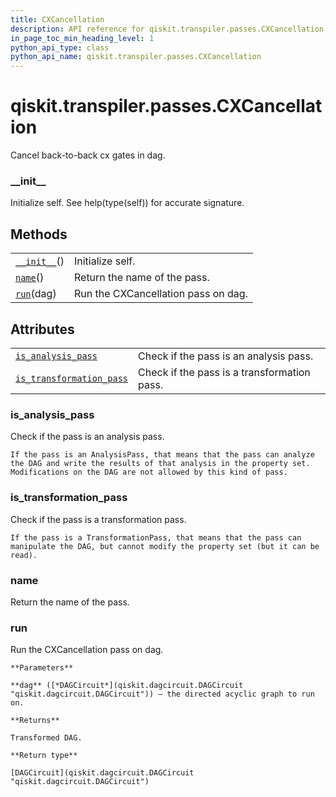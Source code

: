 ```yaml
---
title: CXCancellation
description: API reference for qiskit.transpiler.passes.CXCancellation
in_page_toc_min_heading_level: 1
python_api_type: class
python_api_name: qiskit.transpiler.passes.CXCancellation
---
```


<span id="qiskit-transpiler-passes-cxcancellation" />

# qiskit.transpiler.passes.CXCancellation

<Class id="qiskit.transpiler.passes.CXCancellation" isDedicatedPage={true} github="https://github.com/qiskit/qiskit/tree/stable/0.16/qiskit/transpiler/passes/optimization/cx_cancellation.py" signature="CXCancellation(*args, **kwargs)">
  Cancel back-to-back cx gates in dag.

  ### \_\_init\_\_

  <Function id="qiskit.transpiler.passes.CXCancellation.__init__" signature="__init__()">
    Initialize self. See help(type(self)) for accurate signature.
  </Function>

  ## Methods

  |                                                                                                                      |                                     |
  | -------------------------------------------------------------------------------------------------------------------- | ----------------------------------- |
  | [`__init__`](#qiskit.transpiler.passes.CXCancellation.__init__ "qiskit.transpiler.passes.CXCancellation.__init__")() | Initialize self.                    |
  | [`name`](#qiskit.transpiler.passes.CXCancellation.name "qiskit.transpiler.passes.CXCancellation.name")()             | Return the name of the pass.        |
  | [`run`](#qiskit.transpiler.passes.CXCancellation.run "qiskit.transpiler.passes.CXCancellation.run")(dag)             | Run the CXCancellation pass on dag. |

  ## Attributes

  |                                                                                                                                                              |                                             |
  | ------------------------------------------------------------------------------------------------------------------------------------------------------------ | ------------------------------------------- |
  | [`is_analysis_pass`](#qiskit.transpiler.passes.CXCancellation.is_analysis_pass "qiskit.transpiler.passes.CXCancellation.is_analysis_pass")                   | Check if the pass is an analysis pass.      |
  | [`is_transformation_pass`](#qiskit.transpiler.passes.CXCancellation.is_transformation_pass "qiskit.transpiler.passes.CXCancellation.is_transformation_pass") | Check if the pass is a transformation pass. |

  ### is\_analysis\_pass

  <Function id="qiskit.transpiler.passes.CXCancellation.is_analysis_pass" signature="property is_analysis_pass">
    Check if the pass is an analysis pass.

    If the pass is an AnalysisPass, that means that the pass can analyze the DAG and write the results of that analysis in the property set. Modifications on the DAG are not allowed by this kind of pass.
  </Function>

  ### is\_transformation\_pass

  <Function id="qiskit.transpiler.passes.CXCancellation.is_transformation_pass" signature="property is_transformation_pass">
    Check if the pass is a transformation pass.

    If the pass is a TransformationPass, that means that the pass can manipulate the DAG, but cannot modify the property set (but it can be read).
  </Function>

  ### name

  <Function id="qiskit.transpiler.passes.CXCancellation.name" signature="name()">
    Return the name of the pass.
  </Function>

  ### run

  <Function id="qiskit.transpiler.passes.CXCancellation.run" signature="run(dag)">
    Run the CXCancellation pass on dag.

    **Parameters**

    **dag** ([*DAGCircuit*](qiskit.dagcircuit.DAGCircuit "qiskit.dagcircuit.DAGCircuit")) – the directed acyclic graph to run on.

    **Returns**

    Transformed DAG.

    **Return type**

    [DAGCircuit](qiskit.dagcircuit.DAGCircuit "qiskit.dagcircuit.DAGCircuit")
  </Function>
</Class>

